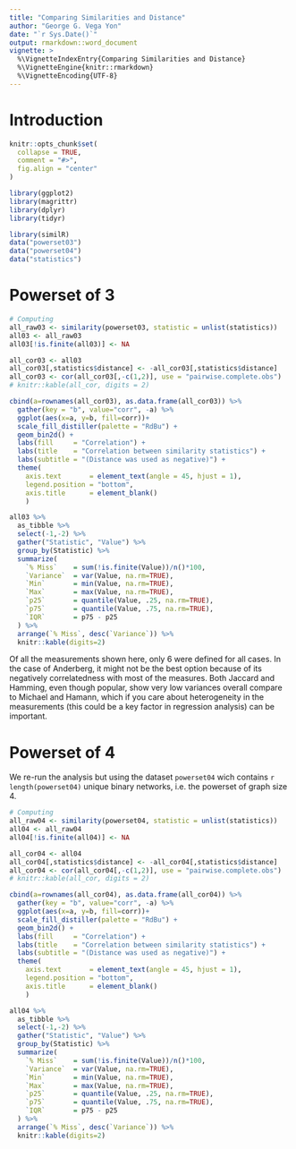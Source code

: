 ```yaml
---
title: "Comparing Similarities and Distance"
author: "George G. Vega Yon"
date: "`r Sys.Date()`"
output: rmarkdown::word_document
vignette: >
  %\VignetteIndexEntry{Comparing Similarities and Distance}
  %\VignetteEngine{knitr::rmarkdown}
  %\VignetteEncoding{UTF-8}
---
```


# Introduction


```r
knitr::opts_chunk$set(
  collapse = TRUE,
  comment = "#>",
  fig.align = "center"
)
```

```r
library(ggplot2)
library(magrittr)
library(dplyr)
library(tidyr)
```


```r
library(similR)
data("powerset03")
data("powerset04")
data("statistics")
```

# Powerset of 3

```r
# Computing 
all_raw03 <- similarity(powerset03, statistic = unlist(statistics))
all03 <- all_raw03
all03[!is.finite(all03)] <- NA

all_cor03 <- all03
all_cor03[,statistics$distance] <- -all_cor03[,statistics$distance]
all_cor03 <- cor(all_cor03[,-c(1,2)], use = "pairwise.complete.obs")
# knitr::kable(all_cor, digits = 2)
```

```r
cbind(a=rownames(all_cor03), as.data.frame(all_cor03)) %>%
  gather(key = "b", value="corr", -a) %>%
  ggplot(aes(x=a, y=b, fill=corr))+
  scale_fill_distiller(palette = "RdBu") +
  geom_bin2d() +
  labs(fill     = "Correlation") +
  labs(title    = "Correlation between similarity statistics") +
  labs(subtitle = "(Distance was used as negative)") +
  theme(
    axis.text       = element_text(angle = 45, hjust = 1),
    legend.position = "bottom",
    axis.title      = element_blank()
    )
```

```r
all03 %>%
  as_tibble %>%
  select(-1,-2) %>%
  gather("Statistic", "Value") %>%
  group_by(Statistic) %>%
  summarize(
    `% Miss`    = sum(!is.finite(Value))/n()*100,
    `Variance`  = var(Value, na.rm=TRUE),
    `Min`       = min(Value, na.rm=TRUE),
    `Max`       = max(Value, na.rm=TRUE),
    `p25`       = quantile(Value, .25, na.rm=TRUE),
    `p75`       = quantile(Value, .75, na.rm=TRUE),
    `IQR`       = p75 - p25
  ) %>% 
  arrange(`% Miss`, desc(`Variance`)) %>%
  knitr::kable(digits=2)
```

Of all the measurements shown here, only 6 were defined for all cases. In the case of Anderberg, it might not be the best option because of its negatively correlatedness with most of the measures. Both Jaccard and Hamming, even though popular, show very low variances overall compare to Michael and Hamann, which if you care about heterogeneity in the measurements (this could be a key factor in regression analysis) can be important.


# Powerset of 4

We re-run the analysis but using the dataset `powerset04` wich contains `r length(powerset04)` unique binary networks, i.e. the powerset of graph size 4.

```r
# Computing 
all_raw04 <- similarity(powerset04, statistic = unlist(statistics))
all04 <- all_raw04
all04[!is.finite(all04)] <- NA

all_cor04 <- all04
all_cor04[,statistics$distance] <- -all_cor04[,statistics$distance]
all_cor04 <- cor(all_cor04[,-c(1,2)], use = "pairwise.complete.obs")
# knitr::kable(all_cor, digits = 2)
```

```r
cbind(a=rownames(all_cor04), as.data.frame(all_cor04)) %>%
  gather(key = "b", value="corr", -a) %>%
  ggplot(aes(x=a, y=b, fill=corr))+
  scale_fill_distiller(palette = "RdBu") +
  geom_bin2d() +
  labs(fill     = "Correlation") +
  labs(title    = "Correlation between similarity statistics") +
  labs(subtitle = "(Distance was used as negative)") +
  theme(
    axis.text       = element_text(angle = 45, hjust = 1),
    legend.position = "bottom",
    axis.title      = element_blank()
    )
```

```r
all04 %>%
  as_tibble %>%
  select(-1,-2) %>%
  gather("Statistic", "Value") %>%
  group_by(Statistic) %>%
  summarize(
    `% Miss`    = sum(!is.finite(Value))/n()*100,
    `Variance`  = var(Value, na.rm=TRUE),
    `Min`       = min(Value, na.rm=TRUE),
    `Max`       = max(Value, na.rm=TRUE),
    `p25`       = quantile(Value, .25, na.rm=TRUE),
    `p75`       = quantile(Value, .75, na.rm=TRUE),
    `IQR`       = p75 - p25
  ) %>% 
  arrange(`% Miss`, desc(`Variance`)) %>%
  knitr::kable(digits=2)
```